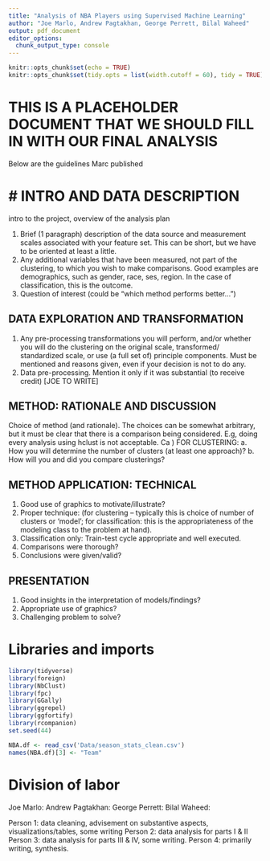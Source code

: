 ```yaml
---
title: "Analysis of NBA Players using Supervised Machine Learning"
author: "Joe Marlo, Andrew Pagtakhan, George Perrett, Bilal Waheed"
output: pdf_document
editor_options: 
  chunk_output_type: console
---
```


```r
knitr::opts_chunk$set(echo = TRUE)
knitr::opts_chunk$set(tidy.opts = list(width.cutoff = 60), tidy = TRUE)
```

# THIS IS A PLACEHOLDER DOCUMENT THAT WE SHOULD FILL IN WITH OUR FINAL ANALYSIS

Below are the guidelines Marc published

# # INTRO AND DATA DESCRIPTION
intro to the project, overview of the analysis plan

1. Brief (1 paragraph) description of the data source and measurement scales associated with your feature set. This can be short, but we have to be oriented at least a little.
2. Any additional variables that have been measured, not part of the clustering, to which you wish to make comparisons. Good examples are demographics, such as gender, race, ses, region. In the case of classification, this is the outcome.
3. Question of interest (could be “which method performs better...”)

## DATA EXPLORATION AND TRANSFORMATION

1. Any pre-processing transformations you will perform, and/or whether you will do the clustering on the original scale, transformed/ standardized scale, or use (a full set of) principle components. Must be mentioned and reasons given, even if your decision is not to do any.
2. Data pre-processing. Mention it only if it was substantial (to receive credit) [JOE TO WRITE]

## METHOD: RATIONALE AND DISCUSSION
Choice of method (and rationale). The choices can be somewhat arbitrary, but it must be clear that there is a comparison being considered. E.g, doing every analysis using hclust is not acceptable.
Ca ) FOR CLUSTERING:
a. How you will determine the number of clusters (at least one approach)?
b. How will you and did you compare clusterings?

## METHOD APPLICATION: TECHNICAL
1. Good use of graphics to motivate/illustrate?
2. Proper technique: (for clustering – typically this is choice of number of clusters or
‘model’; for classification: this is the appropriateness of the modeling class to the problem at hand).
3. Classification only: Train-test cycle appropriate and well executed.
4. Comparisons were thorough?
5. Conclusions were given/valid?

## PRESENTATION
1. Good insights in the interpretation of models/findings?
2. Appropriate use of graphics?
3. Challenging problem to solve?



# Libraries and imports
```r
library(tidyverse)
library(foreign)
library(NbClust)
library(fpc)
library(GGally)
library(ggrepel)
library(ggfortify)
library(rcompanion)
set.seed(44)

NBA.df <- read_csv('Data/season_stats_clean.csv')
names(NBA.df)[3] <- "Team"

```


# Division of labor

Joe Marlo: 
Andrew Pagtakhan:
George Perrett:
Bilal Waheed:

Person 1: data cleaning, advisement on substantive aspects, visualizations/tables, some writing
Person 2: data analysis for parts I & II
Person 3: data analysis for parts III & IV, some writing.
Person 4: primarily writing, synthesis.

